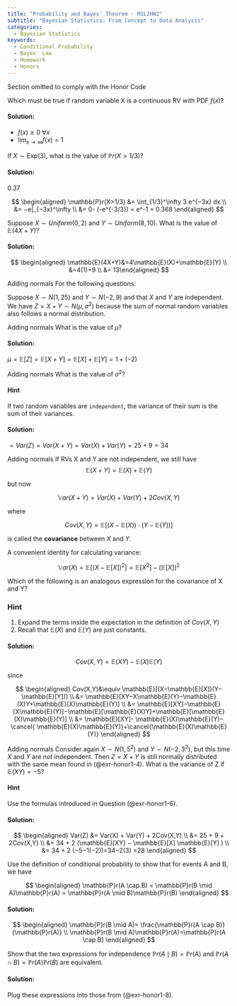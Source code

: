 ```yaml
---
title: "Probability and Bayes' Theorem - M1L2HW2"
subtitle: "Bayesian Statistics: From Concept to Data Analysis"
categories:
  - Bayesian Statistics
keywords:
  - Conditional Probability
  - Bayes' Law
  - Homework
  - Honors
---
```


::::: {.content-visible unless-profile="HC"}

::: {.callout-caution}
Section omitted to comply with the Honor Code
:::

:::::

::::: {.content-hidden unless-profile="HC"} 

::: {#exr-honor1-1}
Which must be true if random variable X is a continuous RV with PDF $f(x)$?
:::

::: {.solution .callout-tip collapse="true"}
#### Solution:

-   $f(x) \ge 0 \: \forall x$
-   $\lim_{x \to \infty} f(x)=1$
:::

::: {#exr-honor1-2}
If $X\sim \mathrm{Exp}(3)$, what is the value of $\mathbb{P}r(X>1/3)$?
:::

::: {.solution .callout-tip collapse="true"}
#### Solution:

0.37

$$
\begin{aligned}
\mathbb{P}r(X>1/3) &= \int_{1/3}^\infty 3 e^{−3x} dx \\ 
&= −e|_{−3x}^\infty \\
 &= 0- (-e^{-3/3}) = e^-1 = 0.368 \end{aligned}
$$
:::

::: {#exr-honor1-3}
Suppose $X∼Uniform(0,2)$ and $Y∼Uniform(8,10)$. What is the value of $\mathbb{E}(4X+Y)$?
:::

::: {.solution .callout-tip collapse="true"}
#### Solution:

$$
\begin{aligned} \mathbb{E}(4X+Y)&=4\mathbb{E}(X)+\mathbb{E}(Y) \\
&=4(1)+9 \\
&= 13\end{aligned} 
$$
:::

[Adding normals]{.column-margin} For the following questions:

Suppose $X∼N(1,25)$ and $Y∼N(−2,9)$ and that $X$ and $Y$ are independent. 
We have $Z=X+Y∼N(μ,σ^2)$ because the sum of normal random variables also follows a normal distribution.

::: {#exr-honor1-4}
[Adding normals]{.column-margin} What is the value of $\mu$?
:::

::: {.solution .callout-tip collapse="true"}
#### Solution:

$\mu=\mathbb{E}[Z]=\mathbb{E}[X+Y]=\mathbb{E}[X]+\mathbb{E}[Y]=1+(−2)$
:::

::: {#exr-honor1-5}
[Adding normals]{.column-margin} What is the value of $σ^2$?
:::

::: {.callout-note collapse="true"}
#### Hint

If two random variables are `independent`, the variance of their sum is the sum of their variances.
:::

::: {.solution .callout-tip collapse="true"}
#### Solution:

$=Var(Z)=Var(X+Y)=Var(X)+Var(Y)=25+9=34$
:::

::: {#exr-honor1-6}
[Adding normals]{.column-margin} If RVs X and Y are not independent, we still have 
$$
\mathbb{E}(X+Y)=\mathbb{E}(X)+\mathbb{E}(Y)
$$

but now 

$$
\mathbb{V}ar(X+Y)=Var(X)+Var(Y)+2 Cov(X, Y)
$$

where 

$$
Cov(X, Y)=\mathbb{E}[(X−\mathbb{E}(X))\cdot(Y−\mathbb{E}(Y))]
$$

is called the **covariance** between $X$ and $Y$.

::: {.callout-important}
A convenient identity for calculating variance: 

$$
\mathbb{V}ar(X) = \mathbb{E}[(X−\mathbb{E}[X])^2 ]=\mathbb{E}[X^2]−(\mathbb{E}[X])^2
$$
:::

Which of the following is an analogous expression for the covariance of X and Y?
:::

::: {.callout-note collapse="true"}
### Hint

1.  Expand the terms inside the expectation in the definition of $Cov(X, Y)$
2.  Recall that $\mathbb{E}(X)$ and $\mathbb{E}(Y)$ are just constants.
:::

::: {.solution .callout-tip collapse="true"}
#### Solution:

$$
Cov(X,Y) = \mathbb{E}(XY)−\mathbb{E}(X)\mathbb{E}(Y)
$$

since

$$
\begin{aligned}
    Cov(X,Y)&\equiv \mathbb{E}[(X−\mathbb{E}[X])(Y−\mathbb{E}[Y])] \\
            &= \mathbb{E}[XY−X\mathbb{E}(Y)−\mathbb{E}(X)Y+\mathbb{E}(X)\mathbb{E}(Y)] \\
            &= \mathbb{E}[XY]−\mathbb{E}[X\mathbb{E}(Y)]−\mathbb{E}[\mathbb{E}(X)Y]+\mathbb{E}[\mathbb{E}(X)\mathbb{E}(Y)] \\
            &= \mathbb{E}[XY]-  \mathbb{E}(X)\mathbb{E}(Y)− \cancel{ \mathbb{E}(X)\mathbb{E}(Y)}+\cancel{\mathbb{E}(X)\mathbb{E}(Y)} 
\end{aligned}
$$
:::

::: {#exr-honor1-7}
[Adding normals]{.column-margin} Consider again $X∼N(1,5^2)$ and $Y∼N(−2,3^2)$, but this time $X$ and $Y$ are not independent. Then $Z=X+Y$ is still normally distributed with the same mean found in (@exr-honor1-4). What is the variance of Z if $\mathbb{E}(XY)=−5$?
:::

::: {.callout-note collapse="true"}
#### Hint

Use the formulas introduced in Question (@exr-honor1-6).
:::

::: {.solution .callout-tip collapse="true"}
#### Solution:

$$
\begin{aligned}
Var(Z) &= Var(X) + Var(Y) + 2Cov(X,Y) \\ 
&= 25 + 9 + 2Cov(X,Y) \\ 
&= 34 + 2 (\mathbb{E}[XY] − \mathbb{E}[X] \mathbb{E}[Y] ) \\  
&= 34 + 2 (−5−1(−2))=34−2(3) =28 
\end{aligned}
$$
:::

::: {#exr-honor1-8}
Use the definition of conditional probability to show that for events A and B, we have

$$
\begin{aligned}
\mathbb{P}r(A \cap B) = \mathbb{P}r(B \mid A)\mathbb{P}r(A) = \mathbb{P}r(A \mid B)\mathbb{P}r(B)
\end{aligned}
$$
:::

::: {.solution .callout-tip collapse="true"}
#### Solution:

$$
\begin{aligned}
\mathbb{P}r(B \mid A)= \frac{\mathbb{P}r(A \cap B)}{\mathbb{P}r(A)} \\
\mathbb{P}r(B \mid A)\mathbb{P}r(A)=\mathbb{P}r(A \cap B) 
\end{aligned}
$$
:::

::: {#exr-honor1-9}
Show that the two expressions for independence $\mathbb{P}r(A\mid B)=\mathbb{P}r(A)$ and $\mathbb{P}r(A∩B) = \mathbb{P}r(A)\mathbb{P}r(B)$ are equivalent.
:::

::: {.solution .callout-tip collapse="true"}
#### Solution:

Plug these expressions into those from (@exr-honor1-8).
:::

::::